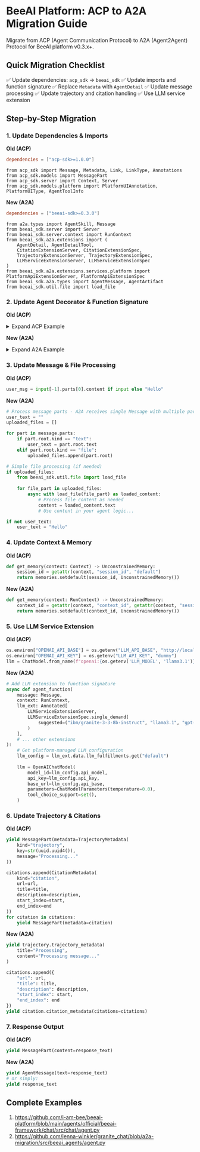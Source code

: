# BeeAI Platform: ACP to A2A Migration Guide

Migrate from ACP (Agent Communication Protocol) to A2A (Agent2Agent) Protocol for BeeAI platform v0.3.x+.

## Quick Migration Checklist

✅ Update dependencies: `acp_sdk` → `beeai_sdk`
✅ Update imports and function signature
✅ Replace `Metadata` with `AgentDetail`
✅ Update message processing
✅ Update trajectory and citation handling
✅ Use LLM service extension

## Step-by-Step Migration

### 1. Update Dependencies & Imports

**Old (ACP)**

```toml
dependencies = ["acp-sdk>=1.0.0"]
```

```
from acp_sdk import Message, Metadata, Link, LinkType, Annotations
from acp_sdk.models import MessagePart
from acp_sdk.server import Context, Server
from acp_sdk.models.platform import PlatformUIAnnotation, PlatformUIType, AgentToolInfo
```

**New (A2A)**

```toml
dependencies = ["beeai-sdk>=0.3.0"]
```

```
from a2a.types import AgentSkill, Message
from beeai_sdk.server import Server
from beeai_sdk.server.context import RunContext
from beeai_sdk.a2a.extensions import (
    AgentDetail, AgentDetailTool, 
    CitationExtensionServer, CitationExtensionSpec, 
    TrajectoryExtensionServer, TrajectoryExtensionSpec,
    LLMServiceExtensionServer, LLMServiceExtensionSpec
)
from beeai_sdk.a2a.extensions.services.platform import PlatformApiExtensionServer, PlatformApiExtensionSpec
from beeai_sdk.a2a.types import AgentMessage, AgentArtifact
from beeai_sdk.util.file import load_file
```

### 2. Update Agent Decorator & Function Signature

**Old (ACP)**

<details>
  <summary>Expand ACP Example</summary>

```
@server.agent(
    name="jennas_granite_chat",
    description="This is a general-purpose chat assistant prototype built with the BeeAI Framework and powered by Granite.",
    metadata=Metadata(
        annotations=Annotations(
            beeai_ui=PlatformUIAnnotation(
                ui_type=PlatformUIType.CHAT,
                user_greeting="Hi! I'm your Granite-powered AI assistant—here to help with questions, research, and more. What can I do for you today?",
                display_name="Jenna's Granite Chat",
                tools=[
                    AgentToolInfo(name="Think", description="Advanced reasoning and analysis to provide thoughtful, well-structured responses to complex questions and topics."),
                    AgentToolInfo(name="DuckDuckGo", description="Search the web for current information, news, and real-time updates on any topic.")
                ]
            )
        ),
        author={"name": "Jenna Winkler"},
        contributors=[{"name": "Tomas Weiss"}, {"name": "Tomas Dvorak"}],
        recommended_models=["granite3.3:8b-beeai"],
        tags=["Granite", "Chat", "Research"], framework="BeeAI", license="Apache 2.0",
        links=[{"type": "source-code", "url": "https://github.com/jenna-winkler/granite_chat"}])
async def agent_function(input: list[Message], context: Context) -> AsyncGenerator:
```

</details>

**New (A2A)**

<details>
  <summary>Expand A2A Example</summary>

```
@server.agent(
    name="Jenna's Granite Chat",
    default_input_modes=["text", "text/plain", "application/pdf", "text/csv", "application/json"],
    default_output_modes=["text", "text/plain"],
    detail=AgentDetail(
        interaction_mode="multi-turn",
        user_greeting="Hi! I'm your Granite-powered AI assistant. How can I help?",
        version="0.0.10",
        tools=[
            AgentDetailTool(
                name="Think", 
                description="Advanced reasoning and analysis to provide thoughtful, well-structured responses to complex questions and topics."
            ),
            AgentDetailTool(
                name="DuckDuckGo", 
                description="Search the web for current information, news, and real-time updates on any topic."
            ),
            AgentDetailTool(
                name="File Processing", 
                description="Read and analyze uploaded files including PDFs, text files, CSV data, and JSON documents."
            )
        ],
        framework="BeeAI",
        author={
            "name": "Jenna Winkler"
        },
        source_code_url="https://github.com/jenna-winkler/granite_chat"
    ),
    skills=[
        AgentSkill(
            id="chat",
            name="Chat",
            description=dedent(
                """\
                The agent is an AI-powered conversational system designed to process user messages, maintain context,
                generate intelligent responses, and analyze uploaded files.
                """
            ),
            tags=["Chat", "Files"],
            examples=[
                "What are the latest advancements in AI research from 2025?",
                "What's the difference between LLM tool use and API orchestration?",
                "Can you help me draft an email apologizing for missing a meeting?",
                "Analyze this CSV file and tell me the key trends.",
                "Summarize the main points from this PDF document.",
            ]

        )
    ],
)
async def agent_function(
    message: Message,
    context: RunContext,
    trajectory: Annotated[TrajectoryExtensionServer, TrajectoryExtensionSpec()],
    citation: Annotated[CitationExtensionServer, CitationExtensionSpec()],
    llm_ext: Annotated[LLMServiceExtensionServer, LLMServiceExtensionSpec.single_demand()],
):
```

</details>

### 3. Update Message & File Processing

**Old (ACP)**

```py
user_msg = input[-1].parts[0].content if input else "Hello"
```

**New (A2A)**

```py
# Process message parts - A2A receives single Message with multiple parts
user_text = ""
uploaded_files = []

for part in message.parts:
    if part.root.kind == "text":
        user_text = part.root.text
    elif part.root.kind == "file":
        uploaded_files.append(part.root)

# Simple file processing (if needed)
if uploaded_files:
    from beeai_sdk.util.file import load_file
    
    for file_part in uploaded_files:
        async with load_file(file_part) as loaded_content:
            # Process file content as needed
            content = loaded_content.text
            # Use content in your agent logic...

if not user_text:
    user_text = "Hello"
```

### 4. Update Context & Memory

**Old (ACP)**

```py
def get_memory(context: Context) -> UnconstrainedMemory:
    session_id = getattr(context, "session_id", "default")
    return memories.setdefault(session_id, UnconstrainedMemory())
```

**New (A2A)**

```py
def get_memory(context: RunContext) -> UnconstrainedMemory:
    context_id = getattr(context, "context_id", getattr(context, "session_id", "default"))
    return memories.setdefault(context_id, UnconstrainedMemory())
```

### 5. Use LLM Service Extension

**Old (ACP)**

```py
os.environ["OPENAI_API_BASE"] = os.getenv("LLM_API_BASE", "http://localhost:11434/v1")
os.environ["OPENAI_API_KEY"] = os.getenv("LLM_API_KEY", "dummy")
llm = ChatModel.from_name(f"openai:{os.getenv('LLM_MODEL', 'llama3.1')}")
```

**New (A2A)**

```py
# Add LLM extension to function signature
async def agent_function(
    message: Message,
    context: RunContext,
    llm_ext: Annotated[
        LLMServiceExtensionServer,
        LLMServiceExtensionSpec.single_demand(
            suggested=("ibm/granite-3-3-8b-instruct", "llama3.1", "gpt-4o-mini")
        )
    ],
    # ... other extensions
):
    # Get platform-managed LLM configuration
    llm_config = llm_ext.data.llm_fulfillments.get("default")
    
    llm = OpenAIChatModel(
        model_id=llm_config.api_model,
        api_key=llm_config.api_key,
        base_url=llm_config.api_base,
        parameters=ChatModelParameters(temperature=0.0),
        tool_choice_support=set(),
    )
```

### 6. Update Trajectory & Citations

**Old (ACP)**

```py
yield MessagePart(metadata=TrajectoryMetadata(
    kind="trajectory", 
    key=str(uuid.uuid4()),
    message="Processing..."
))

citations.append(CitationMetadata(
    kind="citation", 
    url=url,
    title=title,
    description=description,
    start_index=start, 
    end_index=end
))
for citation in citations:
    yield MessagePart(metadata=citation)
```

**New (A2A)**

```py
yield trajectory.trajectory_metadata(
    title="Processing",
    content="Processing message..."
)

citations.append({
    "url": url,
    "title": title,
    "description": description,
    "start_index": start,
    "end_index": end
})
yield citation.citation_metadata(citations=citations)
```

### 7. Response Output

**Old (ACP)**

```py
yield MessagePart(content=response_text)
```

**New (A2A)**

```py
yield AgentMessage(text=response_text)
# or simply:
yield response_text
```

## Complete Examples

1. https://github.com/i-am-bee/beeai-platform/blob/main/agents/official/beeai-framework/chat/src/chat/agent.py
2. https://github.com/jenna-winkler/granite_chat/blob/a2a-migration/src/beeai_agents/agent.py
